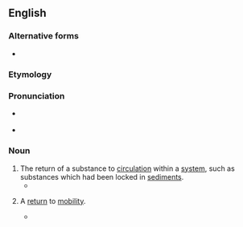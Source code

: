 ==English==

===Alternative forms===
* {{l|en|remobilisation}}

===Etymology===
{{prefix|en|re|mobilization}}

===Pronunciation===
* {{a|GA}} {{IPA|en|/ˌɹimoʊbɪlɪˈzeɪʃən/}}
* {{hyph|en|re|mo|bi|li|za|tion}}

===Noun===
{{en-noun}}

# The return of a substance to [[circulation]] within a [[system]], such as substances which had been locked in [[sediment]]s.
#* {{quote-book|en|2004|A.J. Wilson et al.|Sediment Transfer Through the Fluvial System|page=293|url=http://books.google.com/books?id=SnRW2HWK8TgC|isbn=1901502678|chapter=In-channel storage of fine sediment in rivers of Southwest England|passage=The sediment content of this sample was assumed to reflect the '''remobilization''' of fine sediment mantling the surface and contained within the bed material matrix.}}
# {{lb|en|medicine}} A [[return]] to [[mobility]].
#* {{quote-book|en|1961|I.F. Dersch|US Patent 3088457: Therapeutic Device|page=4|url=http://www.google.com/patents?id=IF1XAAAAEBAJ|passage=this result is entirely satisfactory and offers possibilities of gradual '''remobilization''' of unfit individuals or inducing them to take a first step towards renewing active lives.}}